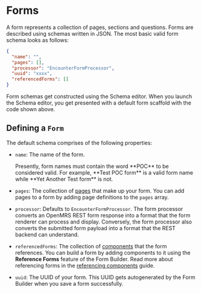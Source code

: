 
# Forms

A form represents a collection of pages, sections and questions. Forms are described using schemas written in JSON. The most basic valid form schema looks as follows:

```json
{
  "name": "",
  "pages": [],
  "processor": "EncounterFormProcessor",
  "uuid": "xxxx",
  "referencedForms": []
}
```

Form schemas get constructed using the Schema editor. When you launch the Schema editor, you get presented with a default form scaffold with the code shown above.

## Defining a `Form`

The default schema comprises of the following properties:

- `name`: The name of the form.

  <Callout emoji="ℹ️">
    Presently, form names must contain the word **POC** to be considered valid.
    For example, **Test POC form** is a valid form name while **Yet Another Test
    form** is not.
  </Callout>

- `pages`: The collection of [pages](/docs/core-concepts/pages) that make up your form. You can add pages to a form by adding page definitions to the `pages` array.

- `processor`: Defaults to `EncounterFormProcessor`. The form processor converts an OpenMRS REST form response into a format that the form renderer can process and display. Conversely, the form processor also converts the submitted form payload into a format that the REST backend can understand.

- `referencedForms`: The collection of [components](/docs/core-concepts/components) that the form references. You can build a form by adding components to it using the **Reference Forms** feature of the Form Builder. Read more about referencing forms in the [referencing components](/docs/referencing-components) guide.

- `uuid`: The UUID of your form. This UUID gets autogenerated by the Form Builder when you save a form successfully.
